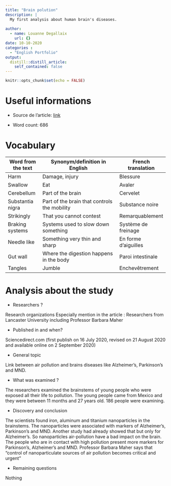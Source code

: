 ```yaml
---
title: "Brain polution"
description: |
  My first analysis about human brain's diseases.
  
author:
  - name: Louanne Degallaix
    url: {}
date: 10-10-2020
categories :
  - "English Portfolio"
output:
  distill::distill_article:
    self_contained: false
---
```


```r
knitr::opts_chunk$set(echo = FALSE)
```


# Useful informations

* Source de l'article: [link](https://www.sciencedaily.com/releases/2020/10/201006153526.htm)

* Word count: 686 

# Vocabulary

| Word from the text | Synonym/definition in English               | French translation   |
| ------------------ | ------------------------------------------- | -------------------- |
| Harm               | Damage, injury                              | Blessure             |
| Swallow            | Eat                                         | Avaler               |
| Cerebellum         | Part of the brain                           | Cervelet             |
| Substantia nigra   | Part of the brain that controls the mobility| Substance noire      |
| Strikingly         | That you cannot contest                     | Remarquablement      |
| Braking systems    | Systems used to slow down something         | Système de freinage  |
| Needle like        | Something very thin and sharp               | En forme d'aiguilles |
| Gut wall           | Where the digestion happens in the body     | Paroi intestinale    |
| Tangles            | Jumble                                      | Enchevêtrement       |

# Analysis about the study

* Researchers ?

Research organizations
Especially mention in the article : Researchers from Lancaster University including Professor Barbara Maher

* Published in and when? 

Sciencedirect.com (first publish on 16 July 2020, revised on 21 August 2020 and available online on 2 September 2020)

* General topic 

Link between air pollution and brains diseases like Alzheimer’s, Parkinson’s and MND.

* What was examined ?

The researchers examined the brainstems of young people who were exposed all their life to pollution. 
The young people came from Mexico and they were between 11 months and 27 years old. 186 people were examining.

* Discovery and conclusion

The scientists found iron, aluminum and titanium nanoparticles in the brainstems. The nanoparticles were associated with markers of Alzheimer’s, Parkinson’s and MND. Another study had already showed that but only for Alzheimer’s. So nanoparticles air-pollution have a bad impact on the brain. The people who are in contact with high pollution present more markers for Parkinson’s, Alzheimer’s and MND. Professor Barbara Maher says that “control of nanoparticulate sources of air pollution becomes critical and urgent” 

* Remaining questions 

Nothing
